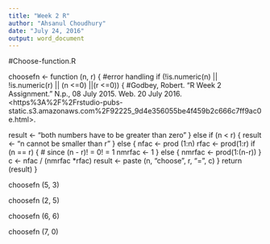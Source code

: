 ---
title: "Week 2 R"
author: "Ahsanul Choudhury"
date: "July 24, 2016"
output: word_document
---
#Choose-function.R


choosefn <- function (n, r) {
#error handling
if (!is.numeric(n) || !is.numeric(r) || (n <=0) ||(r <=0)) {
#Godbey, Robert. "R Week 2 Assignment." N.p., 08 July 2015. Web. 20 July 2016. <https%3A%2F%2Frstudio-pubs-static.s3.amazonaws.com%2F92225_9d4e356055be4f459b2c666c7ff9ac0e.html>.

result <- "both numbers have to be greater than zero"
} else if (n < r) {
                   result <- "n cannot be smaller than r"
                  } else {
                          nfac <- prod (1:n)
                          rfac <- prod(1:r)
                          if (n == r) {
                          # since (n - r)! = 0! = 1
                          nmrfac <- 1
                          } else {
                          nmrfac <- prod(1:(n-r))
                                 }
                          c <- nfac / (nmrfac  *rfac)
                          result <- paste (n, "choose", r, "=", c)
                          }
 return (result)
}

choosefn (5, 3)

choosefn (2, 5)

choosefn (6, 6)

choosefn (7, 0)

